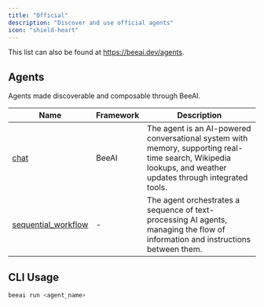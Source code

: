 ```yaml
---
title: "Official"
description: "Discover and use official agents"
icon: "shield-heart"
---
```


This list can also be found at https://beeai.dev/agents.

## Agents

Agents made discoverable and composable through BeeAI.

| Name                                                                                                            | Framework | Description                                                                                                                                                 |
| --------------------------------------------------------------------------------------------------------------- | --------- | ----------------------------------------------------------------------------------------------------------------------------------------------------------- |
| [chat](https://github.com/i-am-bee/beeai-platform/tree/main/agents/official/beeai-framework/chat)               | BeeAI     | The agent is an AI-powered conversational system with memory, supporting real-time search, Wikipedia lookups, and weather updates through integrated tools. |
| [sequential_workflow](https://github.com/i-am-bee/beeai-platform/tree/main/agents/official/sequential-workflow) | -         | The agent orchestrates a sequence of text-processing AI agents, managing the flow of information and instructions between them.                             |

## CLI Usage

```sh
beeai run <agent_name>
```

